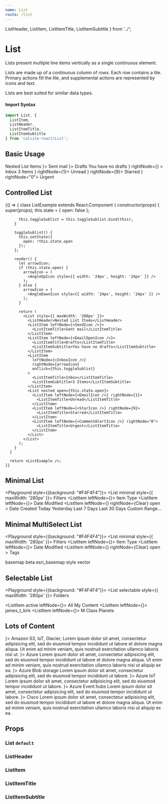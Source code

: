 ```yaml
---
name: List
route: /list
---
```



  ListHeader,
  ListItem,
  ListItemTitle,
  ListItemSubtitle
} from '../';





# List

Lists present multiple line items vertically as a single continuous element.

Lists are made up of a continuous column of rows. Each row contains a tile.
Primary actions fill the tile, and supplemental actions are represented by icons
and text.

Lists are best suited for similar data types.

#### Import Syntax

```js
import List, {
  ListItem,
  ListHeader,
  ListItemTitle,
  ListItemSubtitle
} from 'calcite-react/List';
``` 

## Basic Usage

<Playground>
  <List style={{ maxWidth: '280px' }}>
    <ListHeader>Nested List Items</ListHeader>
    <ListItem leftNode={<SendIcon />}>
      <ListItemTitle>Sent mail</ListItemTitle>
    </ListItem>
    <ListItem leftNode={<EmailOpenIcon />}>
      <ListItemTitle>Drafts</ListItemTitle>
      <ListItemSubtitle>You have no drafts</ListItemSubtitle>
    </ListItem>
    <ListItem
      leftNode={<InboxIcon />}
      rightNode={<AngleUpIcon style={{ width: '24px', height: '24px' }} />}
    >
      <ListItemTitle>Inbox</ListItemTitle>
      <ListItemSubtitle>3 Items</ListItemSubtitle>
    </ListItem>
    <List nested>
      <ListItem leftNode={<EmailIcon />} rightNode={1}>
        <ListItemTitle>Unread</ListItemTitle>
      </ListItem>
      <ListItem leftNode={<StarIcon />} rightNode={9}>
        <ListItemTitle>Starred</ListItemTitle>
      </ListItem>
      <ListItem leftNode={<CommentAlertIcon />} rightNode="0">
        <ListItemTitle>Urgent</ListItemTitle>
      </ListItem>
    </List>
  </List>
</Playground>

## Controlled List

<Playground>
  {() => {
      class ListExample extends React.Component {
        constructor(props) {
          super(props);
          this.state = {
            open: false
          };

          this.toggleSublist = this.toggleSublist.bind(this);
        }

        toggleSublist() {
          this.setState({
            open: !this.state.open
          });
        };

        render() {
          let arrowIcon;
          if (this.state.open) {
            arrowIcon = (
              <AngleUpIcon style={{ width: '24px', height: '24px' }} />
            );
          } else {
            arrowIcon = (
              <AngleDownIcon style={{ width: '24px', height: '24px' }} />
            );
          }

          return (
            <List style={{ maxWidth: '280px' }}>
              <ListHeader>Nested List Items</ListHeader>
              <ListItem leftNode={<SendIcon />}>
                <ListItemTitle>Sent mail</ListItemTitle>
              </ListItem>
              <ListItem leftNode={<EmailOpenIcon />}>
                <ListItemTitle>Drafts</ListItemTitle>
                <ListItemSubtitle>You have no drafts</ListItemSubtitle>
              </ListItem>
              <ListItem
                leftNode={<InboxIcon />}
                rightNode={arrowIcon}
                onClick={this.toggleSublist}
              >
                <ListItemTitle>Inbox</ListItemTitle>
                <ListItemSubtitle>3 Items</ListItemSubtitle>
              </ListItem>
              <List nested open={this.state.open}>
                <ListItem leftNode={<EmailIcon />} rightNode={1}>
                  <ListItemTitle>Unread</ListItemTitle>
                </ListItem>
                <ListItem leftNode={<StarIcon />} rightNode={9}>
                  <ListItemTitle>Starred</ListItemTitle>
                </ListItem>
                <ListItem leftNode={<CommentAlertIcon />} rightNode="0">
                  <ListItemTitle>Urgent</ListItemTitle>
                </ListItem>
              </List>
            </List>
          );
        }
      }

      return <ListExample />;
    }}

</Playground>

## Minimal List

<Playground style={{background: "#F4F4F4"}}>
  <List minimal style={{ maxWidth: '280px' }}>
    <ListHeader>Filters</ListHeader>
    <ListItem leftNode={<ChevronRightIcon size={16} />}>
      <ListItemTitle>Item Type</ListItemTitle>
    </ListItem>
    <ListItem leftNode={<ChevronRightIcon size={16} />}>
      <ListItemTitle>Date Modified</ListItemTitle>
    </ListItem>
    <ListItem
      leftNode={<ChevronDownIcon size={16} />}
      rightNode={<CalciteA>Clear</CalciteA>}
      open
    >
      <ListItemTitle>Date Created</ListItemTitle>
    </ListItem>
    <List minimal nested>
      <ListItem>
        <ListItemTitle>Today</ListItemTitle>
      </ListItem>
      <ListItem active>
        <ListItemTitle>Yesterday</ListItemTitle>
      </ListItem>
      <ListItem>
        <ListItemTitle>Last 7 Days</ListItemTitle>
      </ListItem>
      <ListItem>
        <ListItemTitle>Last 30 Days</ListItemTitle>
      </ListItem>
      <ListItem>
        <ListItemTitle>Custom Range...</ListItemTitle>
      </ListItem>
    </List>
  </List>
</Playground>

## Minimal MultiSelect List

<Playground style={{background: "#F4F4F4"}}>
  <List minimal style={{ maxWidth: '280px' }}>
    <ListHeader>Filters</ListHeader>
    <ListItem leftNode={<ChevronRightIcon size={16} />}>
      <ListItemTitle>Item Type</ListItemTitle>
    </ListItem>
    <ListItem leftNode={<ChevronRightIcon size={16} />}>
      <ListItemTitle>Date Modified</ListItemTitle>
    </ListItem>
    <ListItem
      leftNode={<ChevronDownIcon size={16} />}
      rightNode={<CalciteA>Clear</CalciteA>}
      open
    >
      <ListItemTitle>Tags</ListItemTitle>
    </ListItem>
    <List minimal multiSelect nested>
      <ListItem filterItem>
        <Search fullWidth placeholder="Filter tags" />
      </ListItem>
      <ListItem active>
        <ListItemTitle>basemap</ListItemTitle>
      </ListItem>
      <ListItem active>
        <ListItemTitle>beta</ListItemTitle>
      </ListItem>
      <ListItem>
        <ListItemTitle>esri_basemap</ListItemTitle>
      </ListItem>
      <ListItem active>
        <ListItemTitle>style</ListItemTitle>
      </ListItem>
      <ListItem>
        <ListItemTitle>vector</ListItemTitle>
      </ListItem>
    </List>
  </List>
</Playground>

## Selectable List

<Playground style={{background: "#F4F4F4"}}>
  <List selectable style={{ maxWidth: '280px' }}>
    <ListHeader>Folders</ListHeader>
    <ListItem filterItem>
      <Search fullWidth placeholder="Filter folders" />
    </ListItem>
    <ListItem active leftNode={<FolderOpenIcon size={16} />}>
      <ListItemTitle>All My Content</ListItemTitle>
    </ListItem>
    <ListItem leftNode={<HomeIcon size={16} />}>
      <ListItemTitle>james_t_kirk</ListItemTitle>
    </ListItem>
    <ListItem leftNode={<FolderIcon size={16} />}>
      <ListItemTitle>M Class Planets</ListItemTitle>
    </ListItem>
  </List>
</Playground>

## Lots of Content

<Playground>
  <List>
    <ListItem leftNode={<AmazonIcon />}>
      <ListItemTitle>Amazon</ListItemTitle>
      <ListItemSubtitle>
        S3, IoT, Glacier, Lorem ipsum dolor sit amet, consectetur adipisicing
        elit, sed do eiusmod tempor incididunt ut labore et dolore magna aliqua.
        Ut enim ad minim veniam, quis nostrud exercitation ullamco laboris nisi
        ut.
      </ListItemSubtitle>
    </ListItem>
    <ListItem leftNode={<AzureIcon />}>
      <ListItemTitle>Azure</ListItemTitle>
      <ListItemSubtitle>
        Lorem ipsum dolor sit amet, consectetur adipisicing elit, sed do eiusmod
        tempor incididunt ut labore et dolore magna aliqua. Ut enim ad minim
        veniam, quis nostrud exercitation ullamco laboris nisi ut aliquip ex ea.
      </ListItemSubtitle>
    </ListItem>
    <List nested>
      <ListItem leftNode={<ViewGridIcon />}>
        <ListItemTitle>Azure Blob storage</ListItemTitle>
        <ListItemSubtitle>
          Lorem ipsum dolor sit amet, consectetur adipisicing elit, sed do
          eiusmod tempor incididunt ut labore.
        </ListItemSubtitle>
      </ListItem>
      <ListItem leftNode={<LanConnectIcon />}>
        <ListItemTitle>Azure IoT</ListItemTitle>
        <ListItemSubtitle>
          Lorem ipsum dolor sit amet, consectetur adipisicing elit, sed do
          eiusmod tempor incididunt ut labore.
        </ListItemSubtitle>
      </ListItem>
      <ListItem leftNode={<VectorPolylineIcon />}>
        <ListItemTitle>Azure Event hubs</ListItemTitle>
        <ListItemSubtitle>
          Lorem ipsum dolor sit amet, consectetur adipisicing elit, sed do
          eiusmod tempor incididunt ut labore.
        </ListItemSubtitle>
      </ListItem>
    </List>
    <ListItem leftNode={<CiscoWebexIcon />}>
      <ListItemTitle>Cisco</ListItemTitle>
      <ListItemSubtitle>
        Lorem ipsum dolor sit amet, consectetur adipisicing elit, sed do eiusmod
        tempor incididunt ut labore et dolore magna aliqua. Ut enim ad minim
        veniam, quis nostrud exercitation ullamco laboris nisi ut aliquip ex ea.
      </ListItemSubtitle>
    </ListItem>
  </List>
</Playground>

## Props

### List `default`

<PropsTable of={List} />

### ListHeader

<PropsTable of={ListHeader} />

### ListItem

<PropsTable of={ListItem} />

### ListItemTitle

<PropsTable of={ListItemTitle} />

### ListItemSubtitle

<PropsTable of={ListItemSubtitle} />
